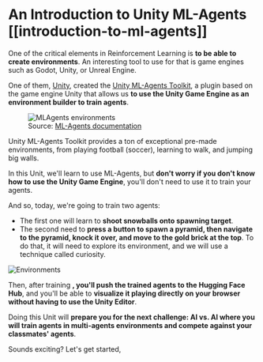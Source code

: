 # An Introduction to Unity ML-Agents [[introduction-to-ml-agents]]

One of the critical elements in Reinforcement Learning is **to be able to create environments**. An interesting tool to use for that is game engines such as Godot, Unity, or Unreal Engine.

One of them, [Unity](https://unity.com/), created the [Unity ML-Agents Toolkit](https://github.com/Unity-Technologies/ml-agents), a plugin based on the game engine Unity that allows us **to use the Unity Game Engine as an environment builder to train agents**.

<figure>
<img src="https://huggingface.co/datasets/huggingface-deep-rl-course/course-images/resolve/main/en/unit5/example-envs.png" alt="MLAgents environments"/>
<figcaption>Source: <a href="https://github.com/Unity-Technologies/ml-agents">ML-Agents documentation</a></figcaption>
</figure>

Unity ML-Agents Toolkit provides a ton of exceptional pre-made environments, from playing football (soccer), learning to walk, and jumping big walls.

In this Unit, we'll learn to use ML-Agents, but **don't worry if you don't know how to use the Unity Game Engine**, you'll don't need to use it to train your agents.

And so, today, we're going to train two agents:
- The first one will learn to **shoot snowballs onto spawning target**.
- The second need to **press a button to spawn a pyramid, then navigate to the pyramid, knock it over, and move to the gold brick at the top**. To do that, it will need to explore its environment, and we will use a technique called curiosity.

<img src="https://huggingface.co/datasets/huggingface-deep-rl-course/course-images/resolve/main/en/unit7/envs.png" alt="Environments" />

Then, after training **, you'll push the trained agents to the Hugging Face Hub**, and you'll be able to **visualize it playing directly on your browser without having to use the Unity Editor**.

Doing this Unit will **prepare you for the next challenge: AI vs. AI where you will train agents in multi-agents environments and compete against your classmates' agents**.

Sounds exciting? Let's get started,
